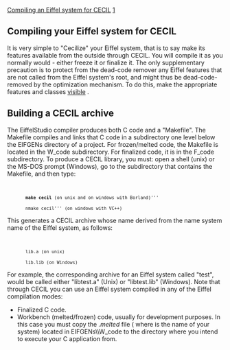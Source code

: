 [[Property:title|Compiling an Eiffel system for CECIL]]
[[Property:weight|1]]
==Compiling your Eiffel system for CECIL==
It is very simple to "Cecilize" your Eiffel system, that is to say make its features available from the outside through CECIL. You will compile it as you normally would - either freeze it or finalize it. The only supplementary precaution is to protect from the dead-code remover any Eiffel features that are not called from the Eiffel system's root, and might thus be dead-code-removed by the optimization mechanism. 
To do this, make the appropriate features and classes [[Group Options|visible]] . 

==Building a CECIL archive==
The EiffelStudio compiler produces both C code and a "Makefile". The Makefile compiles and links that C code in a subdirectory one level below the EIFGENs directory of a project. For frozen/melted code, the Makefile is located in the W_code subdirectory. For finalized code, it is in the F_code subdirectory. 
To produce a CECIL library, you must: open a shell (unix) or the MS-DOS prompt (Windows), go to the subdirectory that contains the Makefile, and then type:
<code>
		'''make cecil''' (on unix and on windows with Borland)'''
		nmake cecil''' (on windows with VC++)</code>

This generates a CECIL archive whose name derived from the name system name of the Eiffel system, as follows:
<code>
		lib<system name>.a (on unix)
		lib<system name>.lib (on Windows)</code>
For example, the corresponding archive for an Eiffel system called "test", would be called either "libtest.a" (Unix) or "libtest.lib" (Windows). 
Note that through CECIL you can use an Eiffel system compiled in any of the Eiffel compilation modes:
* Finalized C code. 
* Workbench (melted/frozen) code, usually for development purposes. In this case you must copy the ''<system name>.melted'' file ( where ''<system name>'' is the name of your system) located in EIFGENs\<target_name>\W_code to the directory where you intend to execute your C application from. 

{{note| '''Note''': each time you melt the Eiffel system, the ''<system name>. melted'' file is updated. }}

{{warning| '''Caution''': in the second case (workbench mode), it is not possible to call through the CECIL interface any routine that has been melted in the last compilation; this would raise the run-time exception: <br/>
''' $ applied to melted routine''' <br/>
The solution is simply to refreeze the system. }}




